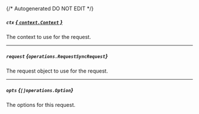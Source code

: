 {/* Autogenerated DO NOT EDIT  */}

##### `ctx` [*{ `context.Context` }*](https://pkg.go.dev/context#Context)
The context to use for the request.

---
##### `request` *{`operations.RequestSyncRequest`}*
The request object to use for the request.
<Collapsible openLabel={Labels.showProperties} closeLabel={Labels.hideProperties}>
    <RequestSyncRequest/>
</Collapsible>

---
##### `opts` *{`[]operations.Option`}*
The options for this request.



